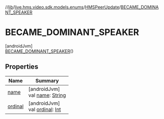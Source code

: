 //[lib](../../../../index)/[live.hms.video.sdk.models.enums](../../index)/[HMSPeerUpdate](../index)/[BECAME_DOMINANT_SPEAKER](index)

# BECAME_DOMINANT_SPEAKER

[androidJvm]\
[BECAME_DOMINANT_SPEAKER](index)()

## Properties

| Name               | Summary                                                                                                              |
| ------------------ | -------------------------------------------------------------------------------------------------------------------- |
| [name](name)       | [androidJvm]<br />val [name](name): [String](https://kotlinlang.org/api/latest/jvm/stdlib/kotlin/-string/index.html) |
| [ordinal](ordinal) | [androidJvm]<br />val [ordinal](ordinal): [Int](https://kotlinlang.org/api/latest/jvm/stdlib/kotlin/-int/index.html) |
